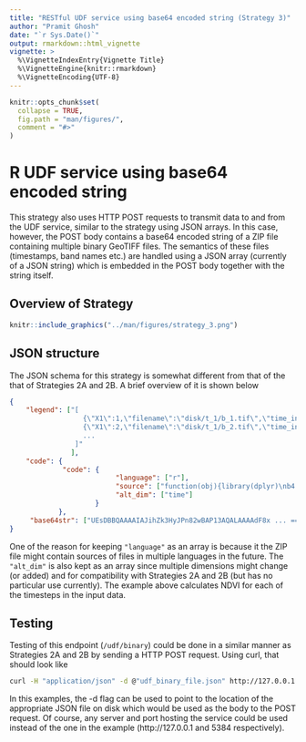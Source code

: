 ```yaml
---
title: "RESTful UDF service using base64 encoded string (Strategy 3)"
author: "Pramit Ghosh"
date: "`r Sys.Date()`"
output: rmarkdown::html_vignette
vignette: >
  %\VignetteIndexEntry{Vignette Title}
  %\VignetteEngine{knitr::rmarkdown}
  %\VignetteEncoding{UTF-8}
---
```


```r
knitr::opts_chunk$set(
  collapse = TRUE,
  fig.path = "man/figures/",
  comment = "#>"
)
```

# R UDF service using base64 encoded string

This strategy also uses HTTP POST requests to transmit data to and from the UDF service, similar to the strategy using JSON arrays. In this case, however, the POST body contains a base64 encoded string of a ZIP file containing multiple binary GeoTIFF files. The semantics of these files (timestamps, band names etc.) are handled using a JSON array (currently of a JSON string) which is embedded in the POST body together with the string itself.

## Overview of Strategy
```r
knitr::include_graphics("../man/figures/strategy_3.png")
```

## JSON structure
The JSON schema for this strategy is somewhat different from that of the that of Strategies 2A and 2B. A brief overview of it is shown below

```json
{
    "legend": ["[
                  {\"X1\":1,\"filename\":\"disk/t_1/b_1.tif\",\"time_index\":1,\"timestamp\":\"2016-12-12 08:23:32\",\"band_index\":1,\"band\":\"1\"}, 
                  {\"X1\":2,\"filename\":\"disk/t_1/b_2.tif\",\"time_index\":1,\"timestamp\":\"2016-12-12 08:23:32\",\"band_index\":2,\"band\":\"2\"},
                  ...
                ]"
               ],
    "code": {
             "code": {
                          "language": ["r"],
                          "source": ["function(obj){library(dplyr)\nb4 = slice(obj, 'band', 4)\nb8 = slice(obj, 'band', 8)\nndvi = (b8 - b4)/(b8 + b4)}"],
                          "alt_dim": ["time"]
                     }
            },
     "base64str": ["UEsDBBQAAAAIAJihZk3HyJPn82wBAP13AQALAAAAdF8x ... =="]
}
```

One of the reason for keeping `"language"` as an array is because it the ZIP file might contain sources of files in multiple languages in the future. The `"alt_dim"` is also kept as an array since multiple dimensions might change (or added) and for compatibility with Strategies 2A and 2B (but has no particular use currently). The example above calculates NDVI for each of the timesteps in the input data.

## Testing
Testing of this endpoint (`/udf/binary`) could be done in a similar manner as Strategies 2A and 2B by sending a HTTP POST request. Using curl, that should look like

```bash
curl -H "application/json" -d @"udf_binary_file.json" http://127.0.0.1:5384/udf/binary
```
In this examples, the -d flag can be used to point to the location of the appropriate JSON file on disk which would be used as the body to the POST request. Of course, any server and port hosting the service could be used instead of the one in the example (http://127.0.0.1 and 5384 respectively).     